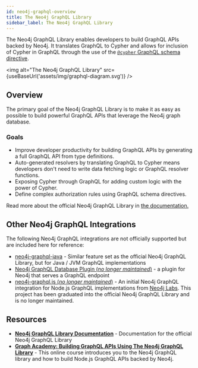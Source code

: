 ```yaml
---
id: neo4j-graphql-overview
title: The Neo4j GraphQL Library
sidebar_label: The Neo4j GraphQL Library
---
```



The Neo4j GraphQL Library enables developers to build GraphQL APIs backed by Neo4j. It translates GraphQL to Cypher and allows for inclusion of Cypher in GraphQL through the use of the [`@cypher` GraphQL schema directive](https://neo4j.com/docs/graphql-manual/current/type-definitions/cypher/).

<img alt="The Neo4j GraphQL Library" src={useBaseUrl('assets/img/graphql-diagram.svg')} />


## Overview

The primary goal of the Neo4j GraphQL Library is to make it as easy as possible to build powerful GraphQL APIs that leverage the Neo4j graph database.

### Goals

- Improve developer productivity for building GraphQL APIs by generating a full GraphQL API from type definitions.
- Auto-generated resolvers by translating GraphQL to Cypher means developers don't need to write data fetching logic or GraphQL resolver functions.
- Exposing Cypher through GraphQL for adding custom logic with the power of Cypher.
- Define complex authorization rules using GraphQL schema directives.

Read more about the official Neo4j GraphQL Library in [the documentation.](https://neo4j.com/docs/graphql-manual/current/)

## Other Neo4j GraphQL Integrations

The following Neo4j GraphQL integrations are not officially supported but are included here for reference:

* [neo4j-graphql-java](https://github.com/neo4j-graphql/neo4j-graphql-java) - Similar feature set as the official Neo4j GraphQL Library, but for Java / JVM GraphQL implementations
* [Neo4j GraphQL Database Plugin (*no longer maintained*)](https://github.com/neo4j-graphql/neo4j-graphql) - a plugin for Neo4j that serves a GraphQL endpoint
* [neo4j-graphql.js (*no longer maintained*)](https://github.com/neo4j-graphql/neo4j-graphql-js) - An initial Neo4j GraphQL integration for Node.js GraphQL implementations from [Neo4j Labs](https://neo4j.com/labs/). This project has been graduated into the official Neo4j GraphQL Library and is no longer maintained.


## Resources

- **[Neo4j GraphQL Library Documentation](https://neo4j.com/docs/graphql-manual/current/)** - Documentation for the official Neo4j GraphQL Library
- **[Graph Academy: Building GraphQL APIs Using The Neo4j GraphQL Library](https://neo4j.com/graphacademy/training-graphql-apis/enrollment/)** - This online course introduces you to the Neo4j GraphQL library and how to build Node.js GraphQL APIs backed by Neo4j.

<FeedbackWidget />